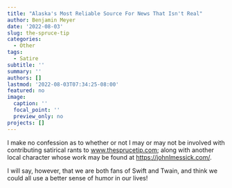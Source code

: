 ```yaml
---
title: "Alaska's Most Reliable Source For News That Isn't Real"
author: Benjamin Meyer
date: '2022-08-03'
slug: the-spruce-tip
categories:
  - Other
tags:
  - Satire
subtitle: ''
summary: ''
authors: []
lastmod: '2022-08-03T07:34:25-08:00'
featured: no
image:
  caption: ''
  focal_point: ''
  preview_only: no
projects: []
---
```


I make no confession as to whether or not I may or may not be involved with contributing satirical rants to [www.thesprucetip.com](https://www.thesprucetip.com); along with another local character whose work may be found at <https://johnlmessick.com/>. 

I will say, however, that we are both fans of Swift and Twain, and think we could all use a better sense of humor in our lives!
